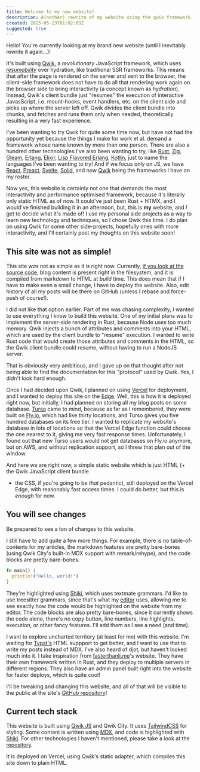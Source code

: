 ```yaml
---
title: Welcome to my new website!
description: A(nother) rewrite of my website using the qwik framework.
created: 2025-05-23T01:02:03Z
suggested: true
---
```


Hello! You're currently looking at my brand new website (until I inevitably rewrite it again...)!

It's built using [Qwik](https://qwik.dev), a _revolutionary_ JavaScript framework, which uses
_[resumability](https://qwik.dev/docs/concepts/resumable/)_ over hydration, like traditional SSR
frameworks. This means that after the page is rendered on the server and sent to the browser,
the client-side framework does not have to do all that rendering work again on the browser side
to bring interactivity (a concept known as _hydration_). Instead, Qwik's client bundle just "resumes"
the execution of interactive JavasScript, i.e. mount-hooks, event handlers, etc. on the client side
and picks up where the server left off. Qwik divides the client bundle into chunks, and fetches and
runs them only when needed, theoretically resulting in a very fast experience.

I've been wanting to try Qwik for quite some time now, but have not had the opportunity yet because
the things I make for work et al. demand a framework whose name known by more than one person. There
are also a hundred other technologies I've also been wanting to try, like [Rust](https://rust-lang.org),
[Zig](https://ziglang.org), [Gleam](https://gleam.run), [Erlang](https://erlang.org),
[Elixir](https;//elixir-lang.org), [Lisp Flavored Erlang](https://lfe.io), [Kotlin](https://kotlinlang.org),
just to name the languages I've been wanting to try! And if we focus only on JS, we have [React](https://react.dev),
[Preact](https://preactjs.com), [Svelte](https://svelte.dev), [Solid](https://solidjs.com), and now [Qwik](https://qwik,dev)
being the frameworks I have on my roster.

Now yes, this website is certainly not one that demands the most interactivity and performance optimised
framework, because it's literally only static HTML as of now. It could've just been Rust + HTMX, and I
would've finished building it in an afternoon, but, this is **my** website, and _I_ get to decide what
it's made of! I use my personal side projects as a way to learn new technology and techniques, so I chose
Qwik this time. I do plan on using Qwik for some other side-projects, hopefully ones with more
interactivity, and I'll certainly post my thoughts on this website soon!

## This site was not as simple!

This site _was_ not as simple as it is right now. Currently,
[if you look at the source code](https://github.com/arnu515/website), blog content is present right in the
filesystem, and it is compiled from markdown to HTML at _build_ time. This does mean that if I have to
make even a small change, I have to deploy the website. Also, edit history of all my posts will be there
on GitHub (unless I rebase and force-push of course!).

I did not like that option earlier. Part of me was chasing complexity, I wanted to use everything I know
to build this website. One of my initial plans was to implement the server-side rendering in Rust, because
Node uses too much memory. Qwik injects a bunch of attributes and comments into your HTML, which are used
by the client bundle to "resume" execution. I wanted to write Rust code that would create those attributes
and comments in the HTML, so the Qwik client bundle could resume, without having to run a NodeJS server.

That is obviously very ambitious, and I gave up on that thought after not being able to find the
documentation for this "protocol" used by Qwik. Yes, I didn't look hard enough.

Once I had decided upon Qwik, I planned on using [Vercel](https://vercel.com) for deployment, and I wanted
to deploy this site on the [Edge](https://vercel.com/docs/edge-network). Well, this is how it is deployed
right now, but initially, I had planned on storing all my blog posts on some database. [Turso](https://turso.tech)
came to mind, because as far as I remembered, they were built on [Fly.io](https://fly.io), which had like
thirty locations, and Turso gives you five hundred databases on its free tier. I wanted to replicate my
website's database in lots of locations so that the Vercel Edge function could choose the one nearest to
it, giving me very fast response times. Unfortunately, I found out that new Turso users would not get
databases on Fly.io anymore, but on AWS, and without replication support, so I threw that plan out of the
window.

And here we are right now, a simple static website which is just HTML (+ the Qwik JavaScript client bundle

- the CSS, if you're going to be _that_ pedantic), still deployed on the Vercel Edge, with reasonably fast
  access times. I could do better, but this is _enough_ for now.

## You will see changes

Be prepared to see a ton of changes to this website.

I still have to add quite a few more things. For example, there is no table-of-contents for my articles,
the markdown features are pretty bare-bones (using Qwik City's built-in MDX support with remark/rehype),
and the code blocks are pretty bare-bones.

```rust
fn main() {
  println!("Hello, world!")
}
```

They're highlighted using [Shiki](https://shiki.style), which uses textmate grammars. I'd like to use
treesitter grammars, since that's what my [editor](https://helix-editor.com) uses, allowing me to see
exactly how the code would be highlighted on the website from my editor. The code blocks are also
pretty bare-bones, since it currently shows the code alone, there's no copy button, line numbers,
line highlights, execution, or other fancy features. I'll add them as I see a need (and time).

I want to explore uncharted territory (at least for me) with this website. I'm waiting for
[Typst's](https://typst.app) HTML suppport to get better, and I want to use that to write my posts
instead of MDX. I've also heard of djot, but haven't looked much into it. I take inspiration from
[fasterthanli.me](https://fasterthanli.me)'s website. They have their own framework written in Rust,
and they deploy to multiple servers in different regions. They also have an admin panel built right
into the website for faster deploys, which is quite cool!

I'll be tweaking and changing this website, and all of that will be visible to the public at the
site's [GitHub repository](https://github.com/arnu515/website)!

## Current tech stack

This website is built using [Qwik JS](https://qwik.dev) and Qwik City. It uses
[TailwindCSS](https://tailwindcss.com) for styling. Some content is written using [MDX](https://mdxjs.com),
and code is highlighted with [Shiki](https://shiki.style). For other technologies I haven't mentioned,
please take a look at the [repository](https://github.com/arnu515/website).

It is deployed on Vercel, using Qwik's static adapter, which compiles this site down to plain HTML.
